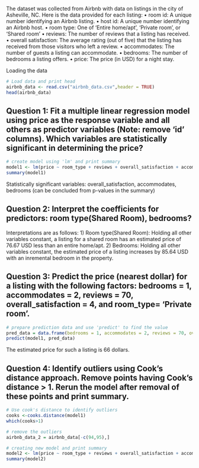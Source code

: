 

The dataset was collected from Airbnb with data on listings in the city of Asheville, NC. Here is the data provided for each listing:
•	room id: A unique number identifying an Airbnb listing.
•	host id: A unique number identifying an Airbnb host.
•	room type: One of 'Entire home/apt', 'Private room', or 'Shared room'
•	reviews: The number of reviews that a listing has received.
•	overall satisfaction: The average rating (out of five) that the listing has received from those visitors who left a review.
•	accommodates: The number of guests a listing can accommodate.
•	bedrooms: The number of bedrooms a listing offers.
•	price: The price (in USD) for a night stay. 

Loading the data
```r
# Load data and print head
airbnb_data <- read.csv("airbnb_data.csv",header = TRUE)
head(airbnb_data)
```

## Question 1: Fit a multiple linear regression model using price as the response variable and all others as predictor variables (Note: remove 'id' columns). Which variables are statistically significant in determining the price?


```r
# create model using 'lm' and print summary
model1 <- lm(price ~ room_type + reviews + overall_satisfaction + accommodates + bedrooms, data = airbnb_data)
summary(model1)
```
Statistically significant variables: overall_satisfaction, accommodates, bedrooms (can be concluded from p-values in the summary)

## Question 2: Interpret the coefficients for predictors: room type(Shared Room), bedrooms? 


Interpretations are as follows:
1) Room type(Shared Room): Holding all other variables constant, a listing for a shared room has an estimated price of 76.67 USD less than an entire home/apt. 
2) Bedrooms: Holding all other variables constant, the estimated price of a listing increases by 85.64 USD with an inremental bedroom in the property. 

## Question 3: Predict the price (nearest dollar) for a listing with the following factors: bedrooms = 1, accommodates = 2, reviews = 70, overall_satisfaction = 4, and room_type= 'Private room'.

```r
# prepare prediction data and use 'predict' to find the value
pred_data = data.frame(bedrooms = 1, accommodates = 2, reviews = 70, overall_satisfaction = 4, room_type = 'Private room')
predict(model1, pred_data)
```
The estimated price for such a listing is 66 dollars.

## Question 4: Identify outliers using Cook's distance approach. Remove points having Cook's distance > 1. Rerun the model after removal of these points and print summary.

```r
# Use cook's distance to identify outliers
cooks <-cooks.distance(model1)
which(cooks>1)
```
```r
# remove the outliers
airbnb_data_2 = airbnb_data[-c(94,95),]

# creating new model and print summary
model2 <- lm(price ~ room_type + reviews + overall_satisfaction + accommodates + bedrooms, data = airbnb_data_2)
summary(model2)
```
```r

```

